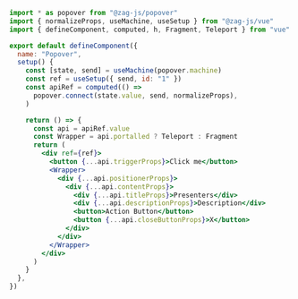 ```jsx
import * as popover from "@zag-js/popover"
import { normalizeProps, useMachine, useSetup } from "@zag-js/vue"
import { defineComponent, computed, h, Fragment, Teleport } from "vue"

export default defineComponent({
  name: "Popover",
  setup() {
    const [state, send] = useMachine(popover.machine)
    const ref = useSetup({ send, id: "1" })
    const apiRef = computed(() =>
      popover.connect(state.value, send, normalizeProps),
    )

    return () => {
      const api = apiRef.value
      const Wrapper = api.portalled ? Teleport : Fragment
      return (
        <div ref={ref}>
          <button {...api.triggerProps}>Click me</button>
          <Wrapper>
            <div {...api.positionerProps}>
              <div {...api.contentProps}>
                <div {...api.titleProps}>Presenters</div>
                <div {...api.descriptionProps}>Description</div>
                <button>Action Button</button>
                <button {...api.closeButtonProps}>X</button>
              </div>
            </div>
          </Wrapper>
        </div>
      )
    }
  },
})
```
